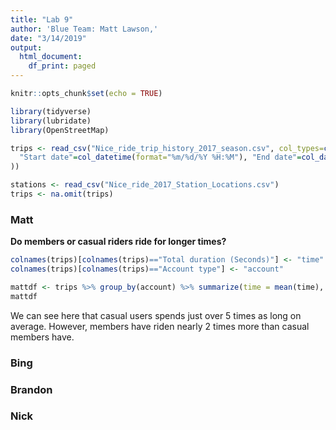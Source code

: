```yaml
---
title: "Lab 9"
author: 'Blue Team: Matt Lawson,'
date: "3/14/2019"
output:
  html_document:
    df_print: paged
---
```


```r
knitr::opts_chunk$set(echo = TRUE)
```

```r
library(tidyverse)
library(lubridate)
library(OpenStreetMap)
```


```r
trips <- read_csv("Nice_ride_trip_history_2017_season.csv", col_types=cols(
  "Start date"=col_datetime(format="%m/%d/%Y %H:%M"), "End date"=col_datetime(format="%m/%d/%Y %H:%M"), "Account type"=col_factor(levels=c("Member", "Casual"))
))

stations <- read_csv("Nice_ride_2017_Station_Locations.csv")
trips <- na.omit(trips)
```



### Matt

__Do members or casual riders ride for longer times?__

```r
colnames(trips)[colnames(trips)=="Total duration (Seconds)"] <- "time"
colnames(trips)[colnames(trips)=="Account type"] <- "account"

mattdf <- trips %>% group_by(account) %>% summarize(time = mean(time), count = n())
mattdf
```

We can see here that casual users spends just over 5 times as long on average. However, members have riden nearly 2 times more than casual members have.


### Bing




### Brandon




### Nick